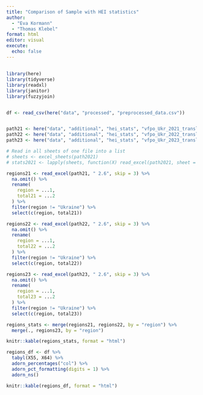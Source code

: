 ```yaml
---
title: "Comparison of Sample with HEI statistics"
author:
  - "Eva Kormann"
  - "Thomas Klebel"
format: html
editor: visual
execute: 
  echo: false
---
```


## 

```r

library(here)
library(tidyverse)
library(readxl)
library(janitor)
library(fuzzyjoin)


df <- read_csv(here("data", "processed", "preprocessed_data.csv"))


path21 <- here("data", "additional", "hei_stats", "vfpo_Ukr_2021_translated.xlsx")
path22 <- here("data", "additional", "hei_stats", "vfpo_Ukr_2022_translated.xlsx")
path23 <- here("data", "additional", "hei_stats", "vfpo_Ukr_2023_translated.xlsx")

# Read in all sheets of one file into a list
# sheets <- excel_sheets(path2021)
# stats2021 <- lapply(sheets, function(X) read_excel(path2021, sheet = X))
```

```r
regions21 <- read_excel(path21, " 2.6", skip = 3) %>% 
  na.omit() %>% 
  rename(
    region = ...1,
    total21 = ...2
  ) %>%
  filter(region != "Ukraine") %>% 
  select(c(region, total21))

regions22 <- read_excel(path22, " 2.6", skip = 3) %>% 
  na.omit() %>% 
  rename(
    region = ...1,
    total22 = ...2
  ) %>%
  filter(region != "Ukraine") %>% 
  select(c(region, total22))

regions23 <- read_excel(path23, " 2.6", skip = 3) %>% 
  na.omit() %>% 
  rename(
    region = ...1,
    total23 = ...2
  ) %>%
  filter(region != "Ukraine") %>% 
  select(c(region, total23))
```

```r
regions_stats <- merge(regions21, regions22, by = "region") %>% 
  merge(., regions23, by = "region")

knitr::kable(regions_stats, format = "html")
```

```r
regions_df <- df %>% 
  tabyl(X55, X64) %>% 
  adorn_percentages("col") %>% 
  adorn_pct_formatting(digits = 1) %>% 
  adorn_ns()

knitr::kable(regions_df, format = "html")
```
